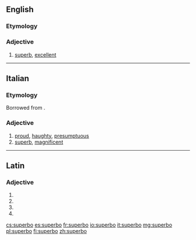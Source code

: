 ==English==

===Etymology===
{{suffix|superb|o|lang=en}}

===Adjective===
{{en-adj}}

# {{lb|en|slang}} [[superb]], [[excellent]]

----

==Italian==

===Etymology===
Borrowed from {{etyl|la|it}} {{m|la|superbus}}.

===Adjective===
{{it-adj|superb}}

# [[proud]], [[haughty]], [[presumptuous]]
# [[superb]], [[magnificent]]

----

==Latin==

===Adjective===
{{la-adj-form|superbō}}

# {{inflection of|superbus||dat|m|s|lang=la}}
# {{inflection of|superbus||dat|n|s|lang=la}}
# {{inflection of|superbus||abl|m|s|lang=la}}
# {{inflection of|superbus||abl|n|p|lang=la}}

[[cs:superbo]]
[[es:superbo]]
[[fr:superbo]]
[[io:superbo]]
[[it:superbo]]
[[mg:superbo]]
[[pl:superbo]]
[[fi:superbo]]
[[zh:superbo]]